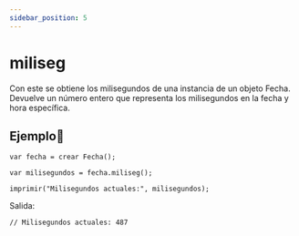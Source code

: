 ```yaml
---
sidebar_position: 5
---
```



# miliseg
Con este se obtiene los milisegundos de una instancia de un objeto Fecha. Devuelve un número entero que representa los milisegundos en la fecha y hora específica.

## Ejemplo📝

```dummy
var fecha = crear Fecha();

var milisegundos = fecha.miliseg();

imprimir("Milisegundos actuales:", milisegundos);
```
Salida:

```dummy
// Milisegundos actuales: 487
```